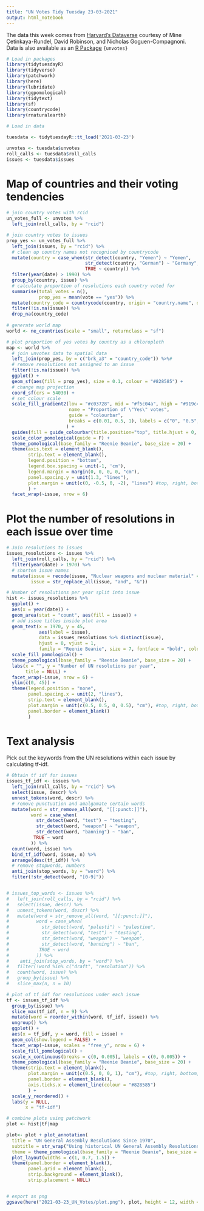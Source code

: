 ```yaml
---
title: "UN Votes Tidy Tuesday 23-03-2021"
output: html_notebook
---
```


The data this week comes from [Harvard's Dataverse](https://dataverse.harvard.edu/dataset.xhtml?persistentId=hdl:1902.1/12379) courtesy of Mine Çetinkaya-Rundel, David Robinson, and Nicholas Goguen-Compagnoni. Data is also available as an [R Package]("https://cran.r-project.org/web/packages/unvotes/unvotes.pdf") `{unvotes}`


```r
# Load in packages
library(tidytuesdayR)
library(tidyverse)
library(patchwork)
library(here)
library(lubridate)
library(ggpomological)
library(tidytext)
library(sf)
library(countrycode)
library(rnaturalearth)
```


```r
# Load in data 

tuesdata <- tidytuesdayR::tt_load('2021-03-23')

unvotes <- tuesdata$unvotes
roll_calls <- tuesdata$roll_calls
issues <- tuesdata$issues
```



# Map of countries and their voting tendencies

```r
# join country votes with rcid
un_votes_full <- unvotes %>%
  left_join(roll_calls, by = "rcid")
```


```r
# join country votes to issues
prop_yes <- un_votes_full %>%
  left_join(issues, by = "rcid") %>%
  # clean up country names not recogniced by countrycode
  mutate(country = case_when(str_detect(country, "Yemen") ~ "Yemen",
                             str_detect(country, "German") ~ "Germany",
                             TRUE ~ country)) %>%
  filter(year(date) > 1990) %>%
  group_by(country, issue) %>%
  # calculate proportion of resolutions each country voted for
  summarise(total_votes = n(),
            prop_yes = mean(vote == "yes")) %>%
  mutate(country_code = countrycode(country, origin = "country.name", destination = "iso3c")) %>%
  filter(!is.na(issue)) %>%
  drop_na(country_code)
  
# generate world map
world <- ne_countries(scale = "small", returnclass = "sf")

# plot proportion of yes votes by country as a chloropleth
map <- world %>%
  # join unvotes data to spatial data
  left_join(prop_yes, by = c("brk_a3" = "country_code")) %>%#
  # remove resolutions not assigned to an issue
  filter(!is.na(issue)) %>%
  ggplot() +
  geom_sf(aes(fill = prop_yes), size = 0.1, colour = "#828585") +
  # change map projection
  coord_sf(crs = 54030) +
  # set colour scale
  scale_fill_gradient2(low = "#c03728", mid = "#f5c04a", high = "#919c4c", midpoint = 0.5, 
                       name = "Proportion of \"Yes\" votes", 
                       guide = "colourbar", 
                       breaks = c(0.01, 0.5, 1), labels = c("0", "0.5", "1")
                      ) +
  guides(fill = guide_colourbar(title.position="top", title.hjust = 0, nbin = 5)) +
  scale_color_pomological(guide = F) +
  theme_pomological(base_family = "Reenie Beanie", base_size = 20) +
  theme(axis.text = element_blank(),
        strip.text = element_blank(),
        legend.position = "bottom",
        legend.box.spacing = unit(-1, 'cm'),
        legend.margin = margin(0, 0, 0, 0, "cm"),
        panel.spacing.y = unit(1.3, "lines"),
        plot.margin = unit(c(0, -0.5, 0, -2), "lines") #top, right, bottom, left
        ) +
  facet_wrap(~issue, nrow = 6)


```


# Plot the number of resolutions in each issue over time 

```r
# Join resolutions to issues 
issues_resolutions <- issues %>%
  left_join(roll_calls, by = "rcid") %>%
  filter(year(date) > 1970) %>%
  # shorten issue names
  mutate(issue = recode(issue, "Nuclear weapons and nuclear material" = "Nuclear weapons and material"),
         issue = str_replace_all(issue, "and", "&"))
```


```r
# Number of resolutions per year split into issue 
hist <- issues_resolutions %>%
  ggplot() +
  aes(x = year(date)) +
  geom_area(stat = "count", aes(fill = issue)) +
  # add issue titles inside plot area
  geom_text(x = 1970, y = 45, 
            aes(label = issue), 
            data = issues_resolutions %>% distinct(issue), 
            hjust = 0, vjust = 1, 
            family = "Reenie Beanie", size = 7, fontface = "bold", colour = "#4f5157") +
  scale_fill_pomological() +
  theme_pomological(base_family = "Reenie Beanie", base_size = 20) +
  labs(x = "", y = "Number of UN resolutions per year",
       title = NULL) +
  facet_wrap(~issue, nrow = 6) +
  ylim(c(0, 45)) +
  theme(legend.position = "none", 
        panel.spacing.x = unit(2, "lines"),
        strip.text = element_blank(),
        plot.margin = unit(c(0.5, 0.5, 0, 0.5), "cm"), #top, right, bottom, left
        panel.border = element_blank()
        )

```



# Text analysis

Pick out the keywords from the UN resolutions within each issue by calculating tf-idf. 
```r
# Obtain tf idf for issues
issues_tf_idf <- issues %>%
  left_join(roll_calls, by = "rcid") %>%
  select(issue, descr) %>%
  unnest_tokens(word, descr) %>%
  # remove punctuation and amalgamate certain words
  mutate(word = str_remove_all(word, "[[:punct:]]"),
         word = case_when(
           str_detect(word, "test") ~ "testing",
           str_detect(word, "weapon") ~ "weapon",
           str_detect(word, "banning") ~ "ban",
          TRUE ~ word
         )) %>%
  count(word, issue) %>%
  bind_tf_idf(word, issue, n) %>%
  arrange(desc(tf_idf)) %>%
  # remove stopwords, numbers
  anti_join(stop_words, by = "word") %>%
  filter(!str_detect(word, "[0-9]"))


# issues_top_words <- issues %>%
#   left_join(roll_calls, by = "rcid") %>%
#   select(issue, descr) %>%
#   unnest_tokens(word, descr) %>%
#   mutate(word = str_remove_all(word, "[[:punct:]]"),
#          word = case_when(
#            str_detect(word, "palesti") ~ "palestine",
#            str_detect(word, "test") ~ "testing",
#            str_detect(word, "weapon") ~ "weapon",
#            str_detect(word, "banning") ~ "ban",
#           TRUE ~ word
#          )) %>%
#    anti_join(stop_words, by = "word") %>%
#   filter(!word %in% c("draft", "resolution")) %>%
#   count(word, issue) %>%
#   group_by(issue) %>%
#   slice_max(n, n = 10)

```


```r
# plot of tf_idf for resolutions under each issue 
tf <- issues_tf_idf %>%
  group_by(issue) %>%
  slice_max(tf_idf, n = 9) %>%
  mutate(word = reorder_within(word, tf_idf, issue)) %>%
  ungroup() %>%
  ggplot() +
  aes(x = tf_idf, y = word, fill = issue) +
  geom_col(show.legend = FALSE) +
  facet_wrap(~issue, scales = "free_y", nrow = 6) +
  scale_fill_pomological() +
  scale_x_continuous(breaks = c(0, 0.005), labels = c(0, 0.005)) +
  theme_pomological(base_family = "Reenie Beanie", base_size = 20) +
  theme(strip.text = element_blank(),
        plot.margin = unit(c(0.5, 0, 0, 1), "cm"), #top, right, bottom, left
        panel.border = element_blank(),
        axis.ticks.x = element_line(colour = "#828585")
        ) +
  scale_y_reordered() +
  labs(y = NULL, 
       x = "tf-idf")
```



```r
# combine plots using patchwork
plot <- hist|tf|map

plot<- plot + plot_annotation(
  title = "UN General Assembly Resolutions Since 1970",
  subtitle = str_wrap("Using historical UN General Assembly Resolutions data, this visualisation shows the number of resolutions related to each issue over time, the keywords in those resolutions, and the proportion of resolutions each country voted \"yes\" for.", width = 90),
  theme = theme_pomological(base_family = "Reenie Beanie", base_size = 22)) +
  plot_layout(widths = c(1, 0.7, 1.5)) +
  theme(panel.border = element_blank(),
        panel.grid = element_blank(),
        strip.background = element_blank(),
        strip.placement = NULL)


# export as png
ggsave(here("2021-03-23_UN_Votes/plot.png"), plot, height = 12, width = 11)
```
